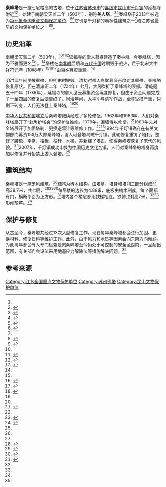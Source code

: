{{文物保护单位
|级别=全国
|名称=秦峰塔
|图片=千灯4A旅游景区.jpg
|编号=7-0960-3-258
|分类=古建筑
|时代=明
|所在=[[江苏省|江苏省]][[昆山市|昆山市]][[千灯镇|千灯镇]]
|登录=登录时间
}}

'''秦峰塔'''是一座七层楼高的古塔，位于[[江苏省|江苏省]][[苏州市|苏州市]]的[[县级市|县级市]][[昆山市|昆山市]][[千灯镇|千灯镇]]的延福寺附近<ref name=":1" /><ref name=":3">{{Cite book|title=江苏文物综录|publisher=《江苏文物综录》编辑委员会|year=1988|location=}}</ref>{{Rp|310-311}}，始建于南朝梁天监二年（503年），别称'''美人塔'''。<ref name=":2">{{Cite web|url=http://www.suzhouculture.cn/dfwxjb/show.aspx?col=%E5%9B%AD%E6%9E%97%E5%90%8D%E8%83%9C&guid=4F388F8B-BC24-4E8B-A972-F8B0BAC5F830|title=千灯古镇如昆曲一般撩人|accessdate=2017-01-17|author=|date=2012-08-28|publisher=苏州图书馆|archive-url=https://web.archive.org/web/20170118214558/http://www.suzhouculture.cn/dfwxjb/show.aspx?col=%E5%9B%AD%E6%9E%97%E5%90%8D%E8%83%9C&guid=4F388F8B-BC24-4E8B-A972-F8B0BAC5F830|archive-date=2017-01-18|dead-url=yes}}</ref><ref name=":6">{{Cite web|url=http://www.visitsz.com/news-detail.aspx?id=2016082612192263|title=千灯秦峰塔：亭亭玉立“美人塔”|accessdate=2017-01-18|author=|date=2016-08-26|publisher=苏州市旅游局|archive-date=2017-01-18|archive-url=https://web.archive.org/web/20170118142048/http://www.visitsz.com/news-detail.aspx?id=2016082612192263|dead-url=no}}</ref>秦峰塔于2013年被选为[[第七批全国重点文物保护单位|第七批全国重点文物保护单位]]，<ref>{{Cite web|url=http://www.suzhouculture.cn/dfwxjb/show.aspx?col=%E6%96%87%E7%89%A9%E5%8F%A4%E8%BF%B9&guid=5AE76FBB-DA2E-424F-A683-6E81C8BD3C23|title=第七批“国保”我市到底增几处？|accessdate=2017-01-17|author=|date=2013-05-08|publisher=苏州图书馆|archive-url=https://web.archive.org/web/20170118140115/http://www.suzhouculture.cn/dfwxjb/show.aspx?col=%E6%96%87%E7%89%A9%E5%8F%A4%E8%BF%B9&guid=5AE76FBB-DA2E-424F-A683-6E81C8BD3C23|archive-date=2017-01-18|dead-url=yes}}</ref><ref>{{Cite web|url=http://www.ncha.gov.cn/Portals/0/download/dqpqgzdwwbhdw.pdf|title=第七批全国重点文物保护单位名单|accessdate=2017-01-18|publisher=中国国家文物局|archive-date=2014-11-02|archive-url=https://web.archive.org/web/20141102171354/http://www.sach.gov.cn/Portals/0/download/dqpqgzdwwbhdw.pdf|dead-url=no}}</ref>{{Rp|58}}它也是千灯镇的地标性建筑之一<ref name=":2" />和江苏省最早的文物保护单位之一<ref>{{Cite web|url=http://www.suzhouculture.cn/dfwxjb/show.aspx?col=%E5%9B%AD%E6%9E%97%E5%90%8D%E8%83%9C&guid=119C5356-E50B-447E-8580-67EB14FC5F41|title=秦峰塔影|accessdate=2017-01-17|author=陈益|date=2004-04-30|publisher=苏州图书馆|archive-url=https://web.archive.org/web/20170118135429/http://www.suzhouculture.cn/dfwxjb/show.aspx?col=%E5%9B%AD%E6%9E%97%E5%90%8D%E8%83%9C&guid=119C5356-E50B-447E-8580-67EB14FC5F41|archive-date=2017-01-18|dead-url=yes}}</ref><ref>{{Cite web|url=http://www.jssdfz.gov.cn/book/wwz/FL/FL3.html|title=三、江苏省第一、二批文物保护单位调整名单|accessdate=2017-01-18|publisher=江苏省地方志办公室|archive-date=2017-01-18|archive-url=https://web.archive.org/web/20170118220013/http://www.jssdfz.gov.cn/book/wwz/FL/FL3.html|dead-url=no}}</ref>。

== 历史沿革 ==
南朝梁天监二年（503年），<ref name=":2" /><ref name=":4">{{Cite book|title=江苏省志：文物志|publisher=江苏古籍出版社|year=1998|isbn=9787805199085|location=南京}}</ref>{{Rp|310}}<ref>{{Cite book|title=中国佛塔史|author=张驭寰|publisher=科学出版社|year=2006|isbn=9787030165893|location=北京|quote=昆山延福教寺塔在江苏昆山县秦柱峰有延福寺塔，俗称秦峰塔。塔的初建年代为梁天监二年（公元503年），于北宋大中祥符元年（公元1008年）重修。}}</ref>延福寺的僧人募资建造了秦柱峰（今秦峰塔，因为不雅而更名<ref>{{Cite book|title=江苏上海古镇书|publisher=南海出版公司|year=2004|location=}}</ref>{{Rp|51}}）。<ref name=":0" />{{Rp|13}}塔楼在[[南北朝|南北朝]]后期和[[五代十国|五代十国]]时期毁于战火，后于北宋大中祥符元年（1008年）<ref name=":3" />{{Rp|311}}<ref>{{Cite web|url=http://szjy.szlib.com/searchPictureShow.aspx?id=4071#p=4071|title=秦峰塔|accessdate=2017-01-17|publisher=苏州图书馆|archive-url=https://web.archive.org/web/20190508023535/http://szjy.szlib.com/searchPictureShow.aspx?id=4071#p=4071|archive-date=2019-05-08|dead-url=yes}}</ref><ref>{{Cite book|title=中国古塔鉴赏|publisher=同济大学出版社|year=1996|isbn=9787560814308|location=上海}}</ref>{{Rp|180}}由百姓募资重建。<ref name=":5">{{Cite web|url=http://www.mzb.com.cn/html/report/235925-1.htm|title=苏州拯救千年古塔|accessdate=2017-01-17|author=|date=2011-09-09|publisher=中国民族报社|website=中国民族宗教网|deadurl=yes|archiveurl=https://web.archive.org/web/20170118140900/http://www.mzb.com.cn/html/report/235925-1.htm|archivedate=2017-01-18}}</ref>

明洪武年间塔被重修，但明末时被毁。清初时僧人嵩堂募资再度对其重修，秦峰塔恢复原状。但在清雍正二年（1724年）七月，大风吹折了秦峰塔的顶部。清乾隆五十四年（1789年），延福寺的僧人见云募集资金再度修复，但由于资金问题完成了一至四层的修复后便告终了。同治年间，太平军与清军作战，全塔受损严重，只剩下砖身，人们无法登上秦峰塔。<ref name=":6" /><ref name=":5" />

[[中华人民共和国|中华人民共和国]]建立后秦峰塔陆续经过了多轮修复。1962年和1963年，人们对秦峰塔展开了“封角护塔身”的保护性维修。1978年，围墙得以修复，<ref name=":7">{{Cite book|title=江苏旅游大观|author=吴志明|publisher=江苏人民出版社|year=1999|volume=118|location=南京}}</ref>{{Rp|111}}1989年又对全塔展开了加固塔刹、更换避雷针等维修工作。<ref name=":6" /><ref>{{Cite web|url=http://travel.people.com.cn/GB/41625/53670/53677/3827945.html|title=秦峰塔|accessdate=2017-01-18|publisher=人民网|archive-date=2017-03-12|archive-url=https://web.archive.org/web/20170312050547/http://travel.people.com.cn/GB/41625/53670/53677/3827945.html|dead-url=no}}</ref>1994年千灯镇政府在有关文物部门募资150万大修秦峰塔，游人可登塔鸟瞰千灯镇。此轮修复重铸了塔刹，整修了腰檐、平座、楼板、栏杆、木梯，并新建了塔衣，使得秦峰塔恢复了宋代的风貌。<ref>{{Cite web|url=http://www.ksntv.com.cn/traveling/folder624/folder691/2014-12-11/258652.html|title=美人如斯秦峰塔|accessdate=2017-01-18|author=|date=2014-12-11|publisher=昆山市广播电视台|website=昆山视听|archiveurl=https://web.archive.org/web/20170312070942/http://www.ksntv.com.cn/traveling/folder624/folder691/2014-12-11/258652.html|archivedate=2017-03-12|deadurl=yes}}</ref>2007年，千灯镇成功申报为[[中国历史文化名镇|中国历史文化名镇]]，人们对秦峰塔的塔身再度加以修复并开始禁止游人登塔。<ref name=":5" />

{{现代蓝边、渐变底纹显示框|<center>'''大事年表'''</center>
{{Div col|cols=3}}
<small>
* 南朝梁天监二年（503年）：延福寺僧人募资建立秦峰塔。
* [[南北朝|南北朝]]后期和[[五代十国|五代十国]]：毁于战火。
* 北宋大中祥符元年（1008年）：百姓募资重建全塔。
* 明洪武年间：塔被重修。
* 明末：秦峰塔被毁。
* 清初：僧人嵩堂募资重修，全塔恢复原状。
* 清雍正二年（1724年）七月：塔顶被大风吹折。
* 清乾隆五十四年（1789年）：延福寺僧人见云募资修复，修至第四层因资金问题停止。
* 同治年间：太平军与清军作战时秦峰塔严重受损。
* 1962年至1963年：进行“封角护塔身”保护性维修。
* 1978年：修复围墙。
* 1989年：进行加固塔刹、更换避雷针等维修工作。
* 1994年：千灯镇政府募资150万大修全塔，秦峰塔恢复了宋代的风貌。
* 2007年：再度维修并禁止游客登塔。
</small>{{Div col end}}}}

== 建筑结构 ==
秦峰塔是一座宋风建筑，<ref name=":4" />{{Rp|310}}结构为砖木结构，由塔基、塔身和塔刹三部分组成<ref name=":7" />{{Rp|111}}高38.7米，共七层，<ref name=":1">{{Cite web|url=http://www.ksup.gov.cn/shuixiangguzhen_Article_74856.html|title=千灯秦峰塔|accessdate=2017-01-17|publisher=昆山市规划局|deadurl=yes|archiveurl=https://web.archive.org/web/20170312062508/http://www.ksup.gov.cn/shuixiangguzhen_Article_74856.html|archivedate=2017-03-12}}</ref><ref name=":8">{{Cite book|title=蘇州史志資料選輯|publisher=苏州市政协文史委员会|year=2011|volume=9-10|location=苏州}}</ref>{{Rp|85}}<ref>{{Cite book|title=海鸿鄉音|publisher=江苏文史资料编辑部|year=1990|location=}}</ref>{{Rp|330}}每层楼的边长为4.88米，底板由楠木制成，每个面都有门，横断平面为正方形。<ref name=":0">{{Cite book|title=苏州文化手册|author=蔡涵刚|author2=高志罡|date=1993-01-01|publisher=上海人民出版社|year=|location=}}</ref>{{Rp|13}}塔内各个楼层都用扶梯相连。铁铸顶刹高7米，<ref name=":0" />{{Rp|99}}<ref name=":8" />{{Rp|85}}形如葫芦。<ref name=":6" />

== 保护与修复 ==
从古至今，秦峰塔共经过13次大型修复工作。现在每年秦峰塔都会进行加固、更换材料、修复旧料等维护工作。此外，由于风力和地质等因素会向东南方向倾斜。为此每年都会有人专门检查是的秦峰塔至今仍处于可控制的安全范围内，一旦超出范围，有关部门会设法采用地基应力解除法等措施解决问题。<ref name=":5" />

== 参考来源 ==
{{Reflist|2}}

{{江苏全国重点文物保护单位}}

[[Category:江苏全国重点文物保护单位|Category:江苏全国重点文物保护单位]]
[[Category:苏州佛塔|Category:苏州佛塔]]
[[Category:昆山文物保护单位|Category:昆山文物保护单位]]